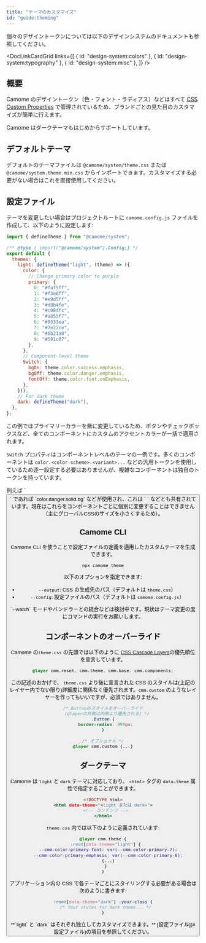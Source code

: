 ```yaml
---
title: "テーマのカスタマイズ"
id: "guide:theming"
---
```


<Message status="info">
  個々のデザイントークンについては以下のデザインシステムのドキュメントも参照してください。
</Message>

<DocLinkCardGrid
  links={[
    { id: "design-system:colors" },
    { id: "design-system:typography" },
    { id: "design-system:misc" },
  ]}
/>

## 概要

Camome のデザイントークン（色・フォント・ラディアス）などはすべて [CSS Custom Properties](https://developer.mozilla.org/ja/docs/Web/CSS/--*) で管理されているため、ブランドごとの見た目のカスタマイズが簡単に行えます。

Camome はダークテーマもはじめからサポートしています。

## デフォルトテーマ

デフォルトのテーマファイルは `@camome/system/theme.css` または `@camome/system.theme.min.css` からインポートできます。カスタマイズする必要がない場合はこれを直接使用してください。

## 設定ファイル

テーマを変更したい場合はプロジェクトルートに `camome.config.js` ファイルを作成して、以下のように設定します:

```tsx:camome.config.js
import { defineTheme } from "@camome/system";

/** @type { import("@camome/system").Config;} */
export default {
  themes: {
    light: defineTheme("light", (theme) => ({
      color: {
        // Change primary color to purple
        primary: {
          0: "#faf5ff",
          1: "#f3e8ff",
          2: "#e9d5ff",
          3: "#d8b4fe",
          4: "#c084fc",
          5: "#a855f7",
          6: "#9333ea",
          7: "#7e22ce",
          8: "#6b21a8",
          9: "#581c87",
        },
      },
      // Component-level theme
      Switch: {
        bgOn: theme.color.success.emphasis,
        bgOff: theme.color.danger.emphasis,
        fontOff: theme.color.font.onEmphasis,
      },
    })),
    // For dark theme
    dark: defineTheme("dark"),
  },
};
```

この例ではプライマリーカラーを紫に変更しているため、ボタンやチェックボックスなど、全てのコンポーネントにカスタムのアクセントカラーが一括で適用されます。

`Switch` プロパティはコンポーネントレベルのテーマの一例です。多くのコンポーネントは `color.<color-scheme>.<variant>...` などの汎用トークンを使用しているため逐一設定する必要はありませんが、複雑なコンポーネントは独自のトークンを持っています。

<Message status="info">
  例えば `<Button colorScheme="danger" variant="solid" />` であれば
  `color.danger.solid.bg` などが使用され、これは `
  <Tag colorScheme="danger" variant="solid" />` などとも共有されています。現在はこれらをコンポーネントごとに個別に変更することはできません（主にグローバルCSSのサイズを小さくするため）。
</Message>

## Camome CLI

Camome CLI を使うことで設定ファイルの定義を適用したカスタムテーマを生成できます。

```bash
npx camome theme
```

以下のオプションを指定できます:

- `--output`: CSS の生成先のパス（デフォルトは `theme.css`）
- `--config`: 設定ファイルのパス（デフォルトは `camome.config.js`）

<Message status="info">
  `--watch`
  モードやバンドラーとの統合などは検討中です。現状はテーマ変更の度にコマンドの実行をお願いします。
</Message>

## コンポーネントのオーバーライド

Camome の`theme.css` の先頭では以下のように [CSS Cascade Layers](https://developer.mozilla.org/ja/docs/Web/CSS/@layer)の優先順位を宣言しています。

```css
@layer cmm.reset, cmm.theme, cmm.base, cmm.components;
```

この記述のおかげで、 `theme.css` より後に宣言された CSS のスタイルは(上記のレイヤー内でない限り)詳細度に関係なく優先されます。`cmm.custom` のようなレイヤーを作ってもいいですが、必須ではありません。

```css:globals.css
/* Buttonのスタイルをオーバーライド
   (@layerの外側は内側より優先される) */
.Button {
  border-radius: 999px;
}

/* オプショナル */
@layer cmm.custom {...}
```

## ダークテーマ

Camome は `light` と `dark` テーマに対応しており、 `<html>` タグの `data-theme` 属性で指定することができます。

```html:index.html
<!DOCTYPE html>
<html data-theme="<light または dark>">
  <!-- コンテンツ -->
</html>
```

`theme.css` 内では以下のように定義されています:

```css:theme.css
@layer cmm.theme {
  :root[data-theme="light"] {
    --cmm-color-primary-font: var(--cmm-color-primary-7);
    --cmm-color-primary-emphasis: var(--cmm-color-primary-6);
    {...}
  }
}
```

アプリケーション内の CSS で各テーマごとにスタイリングする必要がある場合は次のように書きます:

```css
:root[data-theme="dark"] .your-class {
  /* Your styles for dark theme... */
}
```

<Message status="info">
  **`light` と `dark` はそれぞれ独立してカスタマイズできます。**
  [設定ファイル](#設定ファイル)の項目を参照してください。
</Message>
